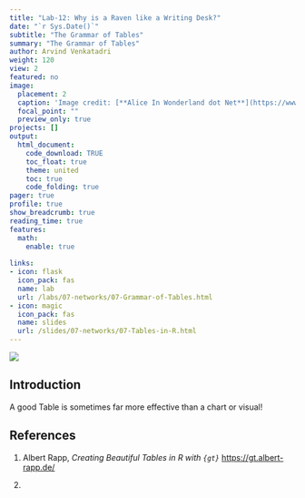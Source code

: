 ```yaml
---
title: "Lab-12: Why is a Raven like a Writing Desk?"
date: "`r Sys.Date()`"
subtitle: "The Grammar of Tables"
summary: "The Grammar of Tables"
author: Arvind Venkatadri
weight: 120
view: 2
featured: no
image:
  placement: 2
  caption: 'Image credit: [**Alice In Wonderland dot Net**](https://www.alice-in-wonderland.net/)'
  focal_point: ""
  preview_only: true
projects: []
output: 
  html_document:
    code_download: TRUE
    toc_float: true
    theme: united
    toc: true
    code_folding: true
pager: true
profile: true
show_breadcrumb: true
reading_time: true
features:
  math:
    enable: true
  
links:
- icon: flask
  icon_pack: fas
  name: lab
  url: /labs/07-networks/07-Grammar-of-Tables.html
- icon: magic
  icon_pack: fas
  name: slides
  url: /slides/07-networks/07-Tables-in-R.html
---
```


![](featured.jpg)


## Introduction

A good Table is sometimes far more effective than a chart or visual! 


## References

1. Albert Rapp, *Creating Beautiful Tables in R with `{gt}`* <https://gt.albert-rapp.de/>

1. 

